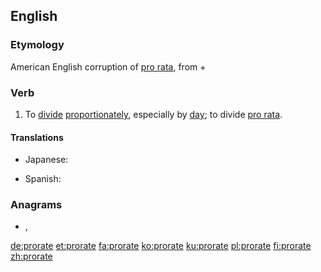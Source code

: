 ==English==

===Etymology===
American English corruption of [[pro rata]], from {{etyl|la|en}} {{m|la|pro||according to}} + {{m|la|ratus||calculated}}

===Verb===
{{en-verb|prorat}}

# To [[divide]] [[proportionately]], especially by [[day]]; to divide [[pro rata]].

====Translations====
{{trans-top|divide proportionately}}
* Japanese: {{t|ja|日割りする|tr=hiwari-suru}}
{{trans-mid}}
* Spanish: {{t+|es|prorratear}}
{{trans-bottom}}

===Anagrams===
* {{l|en|praetor}}, {{l|en|prætor}}

[[de:prorate]]
[[et:prorate]]
[[fa:prorate]]
[[ko:prorate]]
[[ku:prorate]]
[[pl:prorate]]
[[fi:prorate]]
[[zh:prorate]]